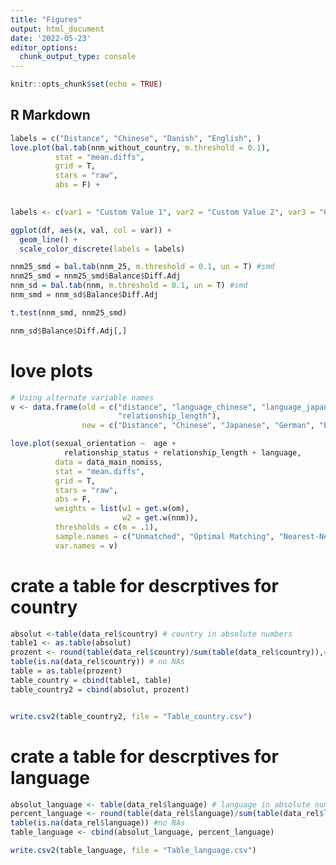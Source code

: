 ```yaml
---
title: "Figures"
output: html_document
date: '2022-05-23'
editor_options: 
  chunk_output_type: console
---
```


```r
knitr::opts_chunk$set(echo = TRUE)
```

## R Markdown
```r
labels = c("Distance", "Chinese", "Danish", "English", )
love.plot(bal.tab(nnm_without_country, m.threshold = 0.1),
          stat = "mean.diffs",
          grid = T,
          stars = "raw",
          abs = F) +
  

labels <- c(var1 = "Custom Value 1", var2 = "Custom Value 2", var3 = "Custom Value 3")

ggplot(df, aes(x, val, col = var)) +
  geom_line() +
  scale_color_discrete(labels = labels)

```

```r
nnm25_smd = bal.tab(nnm_25, m.threshold = 0.1, un = T) #smd
nnm25_smd = nnm25_smd$Balance$Diff.Adj
nnm_sd = bal.tab(nnm, m.threshold = 0.1, un = T) #smd
nnm_smd = nnm_sd$Balance$Diff.Adj

t.test(nnm_smd, nnm25_smd)
```

```r
nnm_sd$Balance$Diff.Adj[,]
```

# love plots
```r
# Using alternate variable names
v <- data.frame(old = c("distance", "language_chinese", "language_japanese", "language_german","language_english", "language_italian", "language_danish", "language_spanish", "language_russian", "language_portuguese", "language_french", "age", "relationship_status_Long-term", "relationship_status_No relationship", "relationship_status_Short-term",
                        "relationship_length"),
                new = c("Distance", "Chinese", "Japanese", "German", "English", "Italian", "Danish", "Spanish", "Russian", "Portuguese", "French", "Long-term relationship", "No relationship", "Dating/Sexual Relationship","Age",  "Relationship length"))

love.plot(sexual_orientation ~  age + 
            relationship_status + relationship_length + language,
          data = data_main_nomiss,
          stat = "mean.diffs",
          grid = T,
          stars = "raw",
          abs = F,
          weights = list(w1 = get.w(om),
                         w2 = get.w(nnm)),
          thresholds = c(m = .1),
          sample.names = c("Unmatched", "Optimal Matching", "Nearest-Neighbor-Matching"),
          var.names = v) 
```

# crate a table for descrptives for country
```r
absolut <-table(data_rel$country) # country in absolute numbers
table1 <- as.table(absolut)
prozent <- round(table(data_rel$country)/sum(table(data_rel$country)),4)*100 # country in percent
table(is.na(data_rel$country)) # no NAs 
table = as.table(prozent)
table_country = cbind(table1, table)
table_country2 = cbind(absolut, prozent)


write.csv2(table_country2, file = "Table_country.csv")
```


# crate a table for descrptives for language
```r
absolut_language <- table(data_rel$language) # language in absolute numbers
percent_language <- round(table(data_rel$language)/sum(table(data_rel$language)),4)*100 # country in percent
table(is.na(data_rel$language)) #no NAs
table_language <- cbind(absolut_language, percent_language)

write.csv2(table_language, file = "Table_language.csv")
```

```r

```

